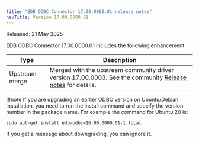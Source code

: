 ```yaml
---
title: "EDB ODBC Connector 17.00.0000.01 release notes"
navTitle: Version 17.00.0000.01
---
```


Released: 21 May 2025

EDB ODBC Connector 17.00.0000.01 includes the following enhancement:

|      Type      |                                                                                Description                                                                                 |
| -------------- | -------------------------------------------------------------------------------------------------------------------------------------------------------------------------- |
| Upstream merge | Merged with the upstream community driver version 17.00.0003. See the community [Release notes](https://odbc.postgresql.org/docs/release.html) for details. |

!!!note
   If you are upgrading an earlier ODBC version on Ubuntu/Debian installation, you need to run the install command and specify the version number in the package name. For example the command for Ubuntu 20 is:

   ```
   sudo apt-get install edb-odbc=16.00.0000.01-1.focal
   ```

   If you get a message about downgrading, you can ignore it.